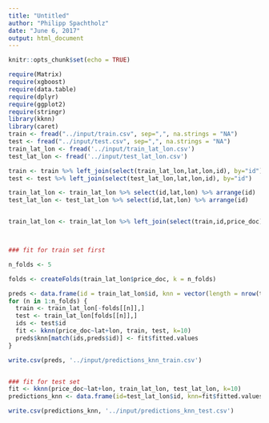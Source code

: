 ```yaml
---
title: "Untitled"
author: "Philipp Spachtholz"
date: "June 6, 2017"
output: html_document
---
```


```r
knitr::opts_chunk$set(echo = TRUE)
```

```r


require(Matrix)
require(xgboost)
require(data.table)
require(dplyr)
require(ggplot2)
require(stringr)
library(kknn)
library(caret)
train <- fread("../input/train.csv", sep=",", na.strings = "NA")
test <- fread("../input/test.csv", sep=",", na.strings = "NA")
train_lat_lon <- fread('../input/train_lat_lon.csv')
test_lat_lon <- fread('../input/test_lat_lon.csv')

train <- train %>% left_join(select(train_lat_lon,lat,lon,id), by="id")
test <- test %>% left_join(select(test_lat_lon,lat,lon,id), by="id")

train_lat_lon <- train_lat_lon %>% select(id,lat,lon) %>% arrange(id)
test_lat_lon <- test_lat_lon %>% select(id,lat,lon) %>% arrange(id)


train_lat_lon <- train_lat_lon %>% left_join(select(train,id,price_doc),by="id")



### fit for train set first

n_folds <- 5

folds <- createFolds(train_lat_lon$price_doc, k = n_folds)

preds <- data.frame(id = train_lat_lon$id, knn = vector(length = nrow(train_lat_lon)))
for (n in 1:n_folds) {
  train <- train_lat_lon[-folds[[n]],]
  test <- train_lat_lon[folds[[n]],]
  ids <- test$id
  fit <- kknn(price_doc~lat+lon, train, test, k=10)
  preds$knn[match(ids,preds$id)] <- fit$fitted.values
}

write.csv(preds, '../input/predictions_knn_train.csv')


### fit for test set
fit <- kknn(price_doc~lat+lon, train_lat_lon, test_lat_lon, k=10)
predictions_knn <- data.frame(id=test_lat_lon$id, knn=fit$fitted.values)

write.csv(predictions_knn, '../input/predictions_knn_test.csv')

```
